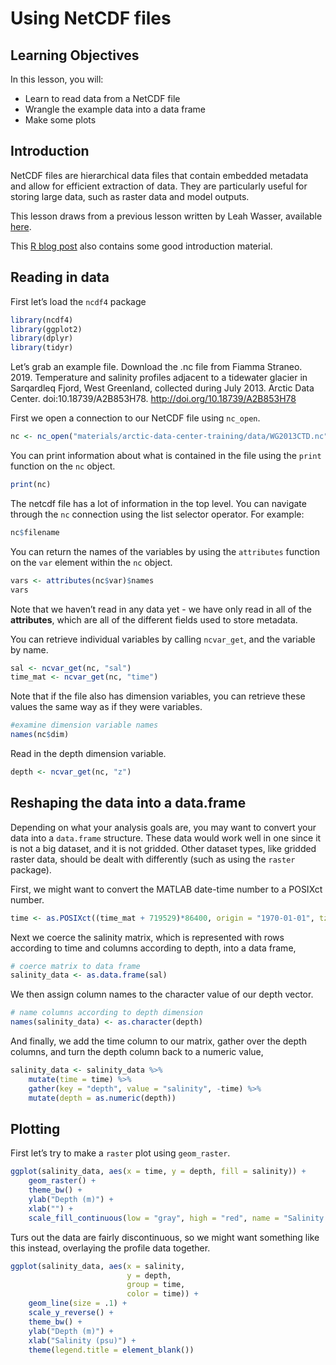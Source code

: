 # Using NetCDF files

## Learning Objectives

In this lesson, you will:

- Learn to read data from a NetCDF file
- Wrangle the example data into a data frame
- Make some plots

## Introduction

NetCDF files are hierarchical data files that contain embedded metadata and allow for efficient extraction of data. They are particularly useful for storing large data, such as raster data and model outputs.

This lesson draws from a previous lesson written by Leah Wasser, available [here](https://nceas.github.io/oss-lessons/spatial-data-gis-law/4-tues-spatial-analysis-in-r.html).

This [R blog post](https://www.r-bloggers.com/a-netcdf-4-in-r-cheatsheet/) also contains some good introduction material.

## Reading in data

First let's load the `ncdf4` package

```r
library(ncdf4)
library(ggplot2)
library(dplyr)
library(tidyr)
```

Let's grab an example file. Download the .nc file from Fiamma Straneo. 2019. Temperature and salinity profiles adjacent to a tidewater glacier in Sarqardleq Fjord, West Greenland, collected during July 2013. Arctic Data Center. doi:10.18739/A2B853H78. [http://doi.org/10.18739/A2B853H78](http://doi.org/10.18739/A2B853H78)

First we open a connection to our NetCDF file using `nc_open`.

```r
nc <- nc_open("materials/arctic-data-center-training/data/WG2013CTD.nc")
```

You can print information about what is contained in the file using the `print` function on the `nc` object.

```r
print(nc)
```

The netcdf file has a lot of information in the top level. You can navigate through the `nc` connection using the list selector operator. For example:

```r
nc$filename
```

You can return the names of the variables by using the `attributes` function on the `var` element within the `nc` object.

```r
vars <- attributes(nc$var)$names
vars
```

Note that we haven't read in any data yet - we have only read in all of the **attributes**, which are all of the different fields used to store metadata.  

You can retrieve individual variables by calling `ncvar_get`, and the variable by name.

```r
sal <- ncvar_get(nc, "sal")
time_mat <- ncvar_get(nc, "time")
```

Note that if the file also has dimension variables, you can retrieve these values the same way as if they were variables.

```r
#examine dimension variable names
names(nc$dim)
```

Read in the depth dimension variable.

```r
depth <- ncvar_get(nc, "z")
```

## Reshaping the data into a data.frame

Depending on what your analysis goals are, you may want to convert your data into a `data.frame` structure. These data would work well in one since it is not a big dataset, and it is not gridded. Other dataset types, like gridded raster data, should be dealt with differently (such as using the `raster` package). 

First, we might want to convert the MATLAB date-time number to a POSIXct number.

```r
time <- as.POSIXct((time_mat + 719529)*86400, origin = "1970-01-01", tz = "UTC")
```

Next we coerce the salinity matrix, which is represented with rows according to time and columns according to depth, into a data frame,

```r
# coerce matrix to data frame
salinity_data <- as.data.frame(sal) 
```

We then assign column names to the character value of our depth vector.

```r
# name columns according to depth dimension
names(salinity_data) <- as.character(depth) 
```

And finally, we add the time column to our matrix, gather over the depth columns, and turn the depth column back to a numeric value,

```r
salinity_data <- salinity_data %>% 
    mutate(time = time) %>% 
    gather(key = "depth", value = "salinity", -time) %>% 
    mutate(depth = as.numeric(depth))
```

## Plotting

First let's try to make a `raster` plot using `geom_raster`.

```r
ggplot(salinity_data, aes(x = time, y = depth, fill = salinity)) +
    geom_raster() +
    theme_bw() +
    ylab("Depth (m)") +
    xlab("") +
    scale_fill_continuous(low = "gray", high = "red", name = "Salinity (psu)")
```

Turs out the data are fairly discontinuous, so we might want something like this instead, overlaying the profile data together.

```r
ggplot(salinity_data, aes(x = salinity,
                          y = depth,
                          group = time,
                          color = time)) +
    geom_line(size = .1) +
    scale_y_reverse() +
    theme_bw() +
    ylab("Depth (m)") +
    xlab("Salinity (psu)") +
    theme(legend.title = element_blank())
```

